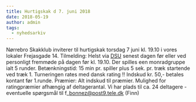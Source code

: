 ```yaml
---
title: Hurtigskak d 7. juni 2018
date: 2018-05-19
author: admin
tags:
  - nyhedsarkiv
---
```


Nørrebro Skakklub inviterer til hurtigskak torsdag 7 juni kl. 19.10 i vores lokaler Frejasgade 14. Tilmelding: Helst via [DSU](https://turnering.skak.dk/TournamentActive/Details?tourId=25097) senest dagen før eller ved personligt fremmøde på dagen før kl. 19.10. Der spilles een monradgruppe ialt 5 runder. Betænkningstid: 15 min pr. spiller plus 5 sek. pr. træk startende ved træk 1. Turneringen rates med dansk rating !! Indskud kr. 50,- betales kontant før 1.runde. Præmier: Alt indskud til præmier. Mulighed for ratingpræmier afhængig af deltagerantal. Vi har plads til ca. 24 deltagere - eventuelle spørgsmål til f\_bonnez@post9.tele.dk (Finn)
